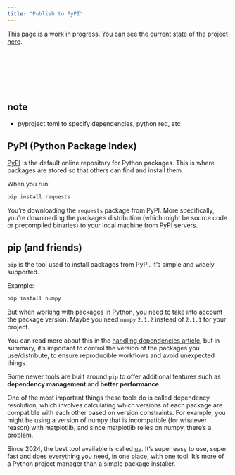 ```yaml
---
title: "Publish to PyPI"
---
```


This page is a work in progress. You can see the current state of the project [here](https://github.com/yellow-sunflower/python-packaging-essentials).


<br>
<br>
<br>
<br>
<br>

## note

- pyproject.toml to specify dependencies, python req, etc

## PyPI (Python Package Index)

[PyPI](https://pypi.org) is the default online repository for Python packages. This is where packages are stored so that others can find and install them.

When you run:

```bash
pip install requests
```

You’re downloading the `requests` package from PyPI. More specifically, you’re downloading the package's distribution (which might be source code or precompiled binaries) to your local machine from PyPI servers.


## pip (and friends)

`pip` is the tool used to install packages from PyPI. It’s simple and widely supported.

Example:

```bash
pip install numpy
```

But when working with packages in Python, you need to take into account the package version. Maybe you need `numpy` `2.1.2` instead of `2.1.1` for your project.

You can read more about this in the [handling dependencies article](./handling-dependencies.html), but in summary, it's important to control the version of the packages you use/distribute, to ensure reproducible workflows and avoid unexpected things.

Some newer tools are built around `pip` to offer additional features such as **dependency management** and **better performance**.

One of the most important things these tools do is called dependency resolution, which involves calculating which versions of each package are compatible with each other based on version constraints. For example, you might be using a version of numpy that is incompatible (for whatever reason) with matplotlib, and since matplotlib relies on numpy, there's a problem.

Since 2024, the best tool available is called [uv](https://docs.astral.sh/uv/). It's super easy to use, super fast and does everything you need, in one place, with one tool. It's more of a Python project manager than a simple package installer.
